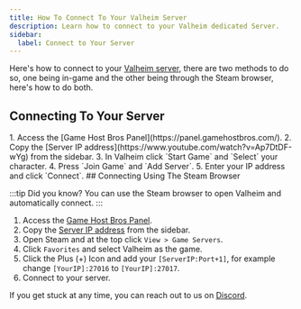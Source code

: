 ```yaml
---
title: How To Connect To Your Valheim Server
description: Learn how to connect to your Valheim dedicated Server.
sidebar:
  label: Connect to Your Server
---
```


Here's how to connect to your [Valheim server](https://www.gamehostbros.com/valheim-server-hosting/), there are two methods to do so, one being in-game and the other being through the Steam browser, here's how to do both.

## Connecting To Your Server

<Steps>
1. Access the [Game Host Bros Panel](https://panel.gamehostbros.com/).
2. Copy the [Server IP address](https://www.youtube.com/watch?v=Ap7DtDF-wYg) from the sidebar.
3. In Valheim click `Start Game` and `Select` your character.
4. Press `Join Game` and `Add Server`.
5. Enter your IP address and click `Connect`.
</Steps>
## Connecting Using The Steam Browser

:::tip
Did you know? You can use the Steam browser to open Valheim and automatically connect.
:::
<Steps>
1. Access the [Game Host Bros Panel](https://panel.gamehostbros.com/).
2. Copy the [Server IP address](https://www.youtube.com/watch?v=Ap7DtDF-wYg) from the sidebar.
3. Open Steam and at the top click `View > Game Servers`.
4. Click `Favorites` and select Valheim as the game.
5. Click the Plus (+) Icon and add your `[ServerIP:Port+1]`, for example change `[YourIP]:27016` to `[YourIP]:27017`.
6. Connect to your server.
</Steps>

If you get stuck at any time, you can reach out to us on [Discord](https://discord.gg/FN4XgbAwzr).

